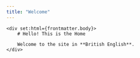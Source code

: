 ```yaml
---
title: "Welcome"
---
```



<!-- tina-body -->
    <div set:html={frontmatter.body}>
        # Hello! This is the Home

        Welcome to the site in **British English**.
    </div>
<!-- /tina-body -->

<BaseLayout title={frontmatter.title}>
  <div set:html={frontmatter.body} />
</BaseLayout>
